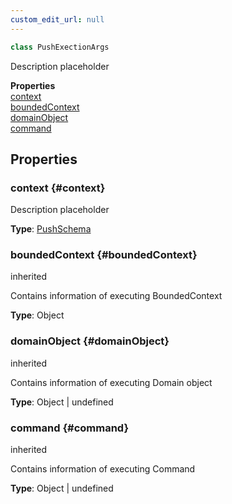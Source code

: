 ```yaml
---
custom_edit_url: null
---
```


```ts
class PushExectionArgs
```

<div>

</div>

Description placeholder

<div className="container">
  <div className="row mb-2"><div className="col col--12"><strong>Properties</strong></div></div>
  <div className="row"><div className="col col--12"><a href="#context">context</a><br/><a href="#boundedContext">boundedContext</a><br/><a href="#domainObject">domainObject</a><br/><a href="#command">command</a></div></div>
</div>

## Properties

### context {#context}

<div>

</div>

Description placeholder

**Type**: [PushSchema](PushSchema)

### boundedContext {#boundedContext}

<div>
  <span className="badge badge--danger">inherited</span>
</div>

Contains information of executing BoundedContext

**Type**: Object

### domainObject {#domainObject}

<div>
  <span className="badge badge--danger">inherited</span>
</div>

Contains information of executing Domain object

**Type**: Object \| undefined

### command {#command}

<div>
  <span className="badge badge--danger">inherited</span>
</div>

Contains information of executing Command

**Type**: Object \| undefined

